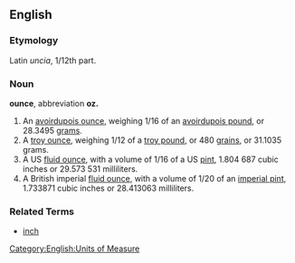 ==English==

===Etymology===
Latin ''uncia'', 1/12th part.

===Noun===
'''ounce''', abbreviation '''oz.'''

# An [[avoirdupois ounce]], weighing 1/16 of an [[avoirdupois pound]], or 28.3495 [[gram]]s.
# A [[troy ounce]], weighing 1/12 of a [[troy pound]], or 480 [[grain]]s, or 31.1035 grams.
# A US [[fluid ounce]], with a volume of 1/16 of a US [[pint]], 1.804 687 cubic inches or 29.573 531 milliliters.
# A British imperial [[fluid ounce]], with a volume of 1/20 of an [[imperial pint]], 1.733871 cubic inches or 28.413063 milliliters.

===Related Terms===
*[[inch]]

[[Category:English:Units of Measure]]